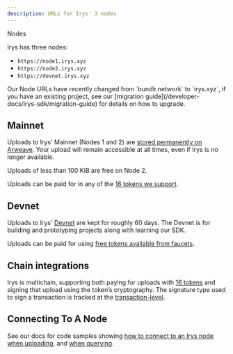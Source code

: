 ```yaml
---
description: URLs for Irys' 3 nodes
---
```



<div className="flex flex-col mt-5">
	<div className="flex items-end">
		<div className="">
			<Heading level={1}>Nodes</Heading>
		</div>
	</div>
</div>

Irys has three nodes:

-   `https://node1.irys.xyz`
-   `https://node2.irys.xyz`
-   `https://devnet.irys.xyz`

<Callout type="info" emoji="ℹ️">
	Our Node URLs have recently changed from `bundlr.network` to `irys.xyz`, if you have an existing project, see our
	[migration guide](/developer-docs/irys-sdk/migration-guide) for details on how to upgrade.
</Callout>

## Mainnet

Uploads to Irys' Mainnet (Nodes 1 and 2) are [stored permanently on Arweave](/learn/transaction-lifecycle). Your upload will remain accessible at all times, even if Irys is no longer available.

Uploads of less than 100 KiB are free on Node 2.

Uploads can be paid for in any of the [16 tokens we support](/overview/supported-tokens).

## Devnet

Uploads to Irys' [Devnet](/developer-docs/using-devnet) are kept for roughly 60 days. The Devnet is for building and prototyping projects along with learning our SDK.

Uploads can be paid for using [free tokens available from faucets](/overview/supported-tokens#devnet-tokens).

## Chain integrations

Irys is multichain, supporting both paying for uploads with [16 tokens](/overview/supported-tokens) and signing that upload using the token’s cryptography. The signature type used to sign a transaction is tracked at the [transaction-level](/learn/bundles).

## Connecting To A Node

See our docs for code samples showing [how to connect to an Irys node when uploading](/developer-docs/irys-sdk#connect-to-a-node), and [when querying](/developer-docs/query-sdk#changing-default-query-endpoints).
